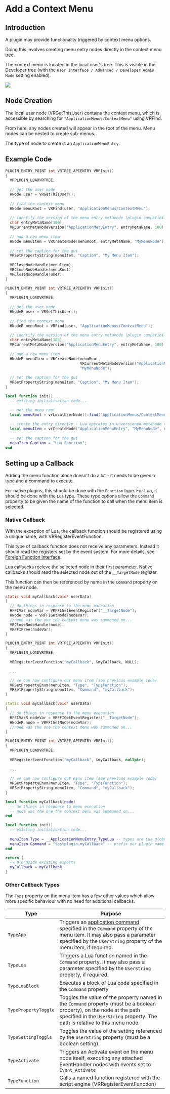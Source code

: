 
# Add a Context Menu

## Introduction

A plugin may provide functionality triggered by context menu options.

Doing this involves creating menu entry nodes directly in the context menu tree.

The context menu is located in the local user's tree. This is visible in the Developer tree  (with the `User Interface / Advanced / Developer Admin Mode` setting enabled).

![](/img/programming-guide/context-menu-nodes.png)

## Node Creation

The local user node (VRGetThisUser) contains the context menu, which is accessible by searching for `"ApplicationMenus/ContextMenu"` using VRFind. 

From here, any nodes created will appear in the root of the menu. Menu nodes can be nested to create sub-menus.

The type of node to create is an `ApplicationMenuEntry`.

## Example Code

<Tabs>
<TabItem value="c" label="C">

```c
PLUGIN_ENTRY_POINT int VRTREE_APIENTRY VRPInit()
{
  VRPLUGIN_LOADVRTREE;
    
  // get the user node
  HNode user = VRGetThisUser();
  
  // find the context menu
  HNode menuRoot = VRFind(user, "ApplicationMenus/ContextMenu");
  
  // identify the version of the menu entry metanode (plugin compatibility)
  char entryMetaName[100];
  VRCurrentMetaNodeVersion("ApplicationMenuEntry", entryMetaName, 100);
  
  // add a new menu item
  HNode menuItem = VRCreateNode(menuRoot, entryMetaName, "MyMenuNode");
  
  // set the caption for the gui
  VRSetPropertyString(menuItem, "Caption", "My Menu Item");
  
  VRCloseNodeHandle(menuItem);
  VRCloseNodeHandle(menuRoot);
  VRCloseNodeHandle(user);
}
```

</TabItem>
<TabItem value="cpp" label="C++">

```cpp
PLUGIN_ENTRY_POINT int VRTREE_APIENTRY VRPInit()
{
  VRPLUGIN_LOADVRTREE;
  
  // get the user node
  HNodeR user = VRGetThisUser();
  
  // find the context menu
  HNodeR menuRoot = VRFind(user, "ApplicationMenus/ContextMenu");
  
  // identify the version of the menu entry metanode (plugin compatibility)
  char entryMetaName[100];
  VRCurrentMetaNodeVersion("ApplicationMenuEntry", entryMetaName, 100);
  
  // add a new menu item
  HNodeR menuItem = VRCreateNode(menuRoot, 
                                 VRCurrentMetaNodeVersion("ApplicationMenuEntry"),
                                 "MyMenuNode");
  
  // set the caption for the gui
  VRSetPropertyString(menuItem, "Caption", "My Menu Item");
}
```

</TabItem>
<TabItem value="lua" label="Lua">

```lua
local function init()
  -- existing initialisation code...

  -- get the menu root
  local menuRoot = vrLocalUserNode():find("ApplicationMenus/ContextMenu")
  
  -- create the entry directly - Lua operates in unversioned metanode names.
  local menuItem = vrCreateNode("ApplicationMenuEntry", "MyMenuNode", menuRoot)
  
  -- set the caption for the gui
  menuItem.Caption = "Lua Function";
end
```

</TabItem>
</Tabs>

## Setting up a Callback

Adding the menu function alone doesn't do a lot - it needs to be given a type and a command to execute.

For native plugins, this should be done with the `Function` type. For Lua, it should be done with the `Lua` type. These type options allow the `Command` property to be given the name of the function to call when the menu item is selected.

### Native Callback

With the exception of Lua, the callback function should be registered using a unique name, with VRRegisterEventFunction.

This type of callback function does not receive any parameters. Instead it should read the registers set by the event system. For more details, see [Foreign Function Interface](ffi.mdx).

Lua callbacks recieve the selected node in their first parameter. Native callbacks should read the selected node out of the `__TargetNode` register.

This function can then be referenced by name in the `Command` property on the menu node.

<Tabs>
<TabItem value="c" label="C">

```c
static void myCallback(void* userData) 
{
  // do things in response to the menu execution
  HFFIVar nodeVar = VRFFIGetEventRegister("__TargetNode");
  HNode node = VRFFIGetNode(nodeVar);
  //node was the one the context menu was summoned on...
  VRCloseNodeHandle(node);
  VRFFIFree(nodeVar);
}

PLUGIN_ENTRY_POINT int VRTREE_APIENTRY VRPInit()
{
  VRPLUGIN_LOADVRTREE;
    
  VRRegisterEventFunction("myCallback", &myCallback, NULL);

  ...

  // we can now configure our menu item (see previous example code)
  VRSetPropertyEnum(menuItem, "Type", "TypeFunction");
  VRSetPropertyString(menuItem, "Command", "myCallback");
}
```

</TabItem>
<TabItem value="cpp" label="C++">

```cpp
static void myCallback(void* userData) 
{
  // do things in response to the menu execution
  HFFIVarR nodeVar = VRFFIGetEventRegister("__TargetNode");
  HNodeR node = VRFFIGetNode(nodeVar);
  //node was the one the context menu was summoned on...
}

PLUGIN_ENTRY_POINT int VRTREE_APIENTRY VRPInit()
{
  VRPLUGIN_LOADVRTREE;
    
  VRRegisterEventFunction("myCallback", &myCallback, nullptr);
  
  ...
    
  // we can now configure our menu item (see previous example code)
  VRSetPropertyEnum(menuItem, "Type", "TypeFunction");
  VRSetPropertyString(menuItem, "Command", "myCallback");
}
```

</TabItem>
<TabItem value="lua" label="Lua">

```lua
local function myCallback(node)
  -- do things in response to menu execution
  -- node was the one the context menu was summoned on...
end

local function init()
  -- existing initialisation code...
  
  menuItem.Type = __ApplicationMenuEntry_TypeLua -- types are Lua globals
  menuItem.Command = "testplugin.myCallback" -- prefix our plugin name
end

return {
  -- alongside existing exports
  myCallback = myCallback
}
```

</TabItem>
</Tabs>

### Other Callback Types

The `Type` property on the menu item has a few other values which allow more specific behaviour with no need for additional callbacks.

| Type                 | Purpose                                  |
| -------------------- | ---------------------------------------- |
| `TypeApp`            | Triggers an [application command](../../scripts/advanced/app-commands.mdx) specified in the `Command` property of the menu item. It may also pass a parameter specified by the `UserString` property of the menu item, if required. |
| `TypeLua`            | Triggers a Lua function named in the `Command` property. It may also pass a parameter specified by the `UserString` property, if required. |
| `TypeLuaBlock`       | Executes a block of Lua code specified in the `Command` property |
| `TypePropertyToggle` | Toggles the value of the property named in the `Command` property (must be a boolean property), on the node at the path specified in the `UserString` property. The path is relative to this menu node. |
| `TypeSettingToggle`  | Toggles the value of the setting referenced by the `UserString` property (must be a boolean setting). |
| `TypeActivate`       | Triggers an Activate event on the menu node itself, executing any attached EventHandler nodes with events set to `Event_Activate` |
| `TypeFunction`       | Calls a named function registered with the script engine (VRRegisterEventFunction) |
